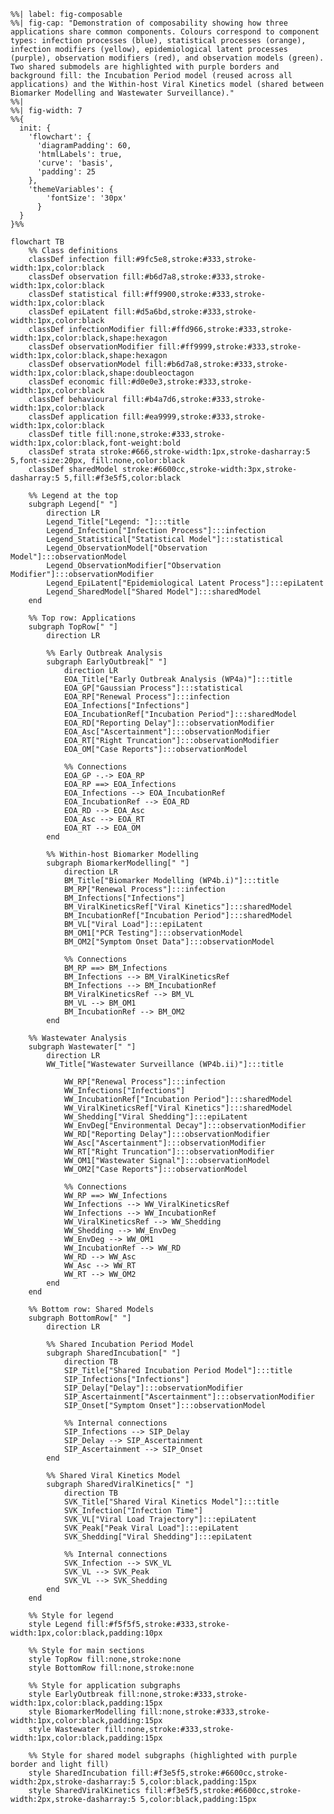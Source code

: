 ```mermaid
%%| label: fig-composable
%%| fig-cap: "Demonstration of composability showing how three applications share common components. Colours correspond to component types: infection processes (blue), statistical processes (orange), infection modifiers (yellow), epidemiological latent processes (purple), observation modifiers (red), and observation models (green). Two shared submodels are highlighted with purple borders and background fill: the Incubation Period model (reused across all applications) and the Within-host Viral Kinetics model (shared between Biomarker Modelling and Wastewater Surveillance)."
%%|
%%| fig-width: 7
%%{
  init: {
    'flowchart': {
      'diagramPadding': 60,
      'htmlLabels': true,
      'curve': 'basis',
      'padding': 25
    },
    'themeVariables': {
        'fontSize': '30px'
      }
  }
}%%

flowchart TB
    %% Class definitions
    classDef infection fill:#9fc5e8,stroke:#333,stroke-width:1px,color:black
    classDef observation fill:#b6d7a8,stroke:#333,stroke-width:1px,color:black
    classDef statistical fill:#ff9900,stroke:#333,stroke-width:1px,color:black
    classDef epiLatent fill:#d5a6bd,stroke:#333,stroke-width:1px,color:black
    classDef infectionModifier fill:#ffd966,stroke:#333,stroke-width:1px,color:black,shape:hexagon
    classDef observationModifier fill:#ff9999,stroke:#333,stroke-width:1px,color:black,shape:hexagon
    classDef observationModel fill:#b6d7a8,stroke:#333,stroke-width:1px,color:black,shape:doubleoctagon
    classDef economic fill:#d0e0e3,stroke:#333,stroke-width:1px,color:black
    classDef behavioural fill:#b4a7d6,stroke:#333,stroke-width:1px,color:black
    classDef application fill:#ea9999,stroke:#333,stroke-width:1px,color:black
    classDef title fill:none,stroke:#333,stroke-width:1px,color:black,font-weight:bold
    classDef strata stroke:#666,stroke-width:1px,stroke-dasharray:5 5,font-size:20px, fill:none,color:black
    classDef sharedModel stroke:#6600cc,stroke-width:3px,stroke-dasharray:5 5,fill:#f3e5f5,color:black
    
    %% Legend at the top
    subgraph Legend[" "]
        direction LR
        Legend_Title["Legend: "]:::title
        Legend_Infection["Infection Process"]:::infection
        Legend_Statistical["Statistical Model"]:::statistical
        Legend_ObservationModel["Observation Model"]:::observationModel
        Legend_ObservationModifier["Observation Modifier"]:::observationModifier
        Legend_EpiLatent["Epidemiological Latent Process"]:::epiLatent
        Legend_SharedModel["Shared Model"]:::sharedModel
    end
    
    %% Top row: Applications
    subgraph TopRow[" "]
        direction LR
        
        %% Early Outbreak Analysis
        subgraph EarlyOutbreak[" "]
            direction LR
            EOA_Title["Early Outbreak Analysis (WP4a)"]:::title
            EOA_GP["Gaussian Process"]:::statistical
            EOA_RP["Renewal Process"]:::infection
            EOA_Infections["Infections"]
            EOA_IncubationRef["Incubation Period"]:::sharedModel
            EOA_RD["Reporting Delay"]:::observationModifier
            EOA_Asc["Ascertainment"]:::observationModifier
            EOA_RT["Right Truncation"]:::observationModifier
            EOA_OM["Case Reports"]:::observationModel
            
            %% Connections
            EOA_GP -.-> EOA_RP
            EOA_RP ==> EOA_Infections
            EOA_Infections --> EOA_IncubationRef
            EOA_IncubationRef --> EOA_RD
            EOA_RD --> EOA_Asc
            EOA_Asc --> EOA_RT
            EOA_RT --> EOA_OM
        end

        %% Within-host Biomarker Modelling
        subgraph BiomarkerModelling[" "]
            direction LR
            BM_Title["Biomarker Modelling (WP4b.i)"]:::title
            BM_RP["Renewal Process"]:::infection
            BM_Infections["Infections"]
            BM_ViralKineticsRef["Viral Kinetics"]:::sharedModel
            BM_IncubationRef["Incubation Period"]:::sharedModel
            BM_VL["Viral Load"]:::epiLatent
            BM_OM1["PCR Testing"]:::observationModel
            BM_OM2["Symptom Onset Data"]:::observationModel
            
            %% Connections
            BM_RP ==> BM_Infections
            BM_Infections --> BM_ViralKineticsRef
            BM_Infections --> BM_IncubationRef
            BM_ViralKineticsRef --> BM_VL
            BM_VL --> BM_OM1
            BM_IncubationRef --> BM_OM2
        end

    %% Wastewater Analysis
    subgraph Wastewater[" "]
        direction LR
        WW_Title["Wastewater Surveillance (WP4b.ii)"]:::title
        
            WW_RP["Renewal Process"]:::infection
            WW_Infections["Infections"]
            WW_IncubationRef["Incubation Period"]:::sharedModel
            WW_ViralKineticsRef["Viral Kinetics"]:::sharedModel
            WW_Shedding["Viral Shedding"]:::epiLatent
            WW_EnvDeg["Environmental Decay"]:::observationModifier
            WW_RD["Reporting Delay"]:::observationModifier
            WW_Asc["Ascertainment"]:::observationModifier
            WW_RT["Right Truncation"]:::observationModifier
            WW_OM1["Wastewater Signal"]:::observationModel
            WW_OM2["Case Reports"]:::observationModel
            
            %% Connections
            WW_RP ==> WW_Infections
            WW_Infections --> WW_ViralKineticsRef
            WW_Infections --> WW_IncubationRef
            WW_ViralKineticsRef --> WW_Shedding
            WW_Shedding --> WW_EnvDeg
            WW_EnvDeg --> WW_OM1
            WW_IncubationRef --> WW_RD
            WW_RD --> WW_Asc
            WW_Asc --> WW_RT
            WW_RT --> WW_OM2
        end
    end

    %% Bottom row: Shared Models
    subgraph BottomRow[" "]
        direction LR
        
        %% Shared Incubation Period Model
        subgraph SharedIncubation[" "]
            direction TB
            SIP_Title["Shared Incubation Period Model"]:::title
            SIP_Infections["Infections"]
            SIP_Delay["Delay"]:::observationModifier
            SIP_Ascertainment["Ascertainment"]:::observationModifier
            SIP_Onset["Symptom Onset"]:::observationModel

            %% Internal connections
            SIP_Infections --> SIP_Delay
            SIP_Delay --> SIP_Ascertainment
            SIP_Ascertainment --> SIP_Onset
        end

        %% Shared Viral Kinetics Model
        subgraph SharedViralKinetics[" "]
            direction TB
            SVK_Title["Shared Viral Kinetics Model"]:::title
            SVK_Infection["Infection Time"]
            SVK_VL["Viral Load Trajectory"]:::epiLatent
            SVK_Peak["Peak Viral Load"]:::epiLatent
            SVK_Shedding["Viral Shedding"]:::epiLatent

            %% Internal connections
            SVK_Infection --> SVK_VL
            SVK_VL --> SVK_Peak
            SVK_VL --> SVK_Shedding
        end
    end

    %% Style for legend
    style Legend fill:#f5f5f5,stroke:#333,stroke-width:1px,color:black,padding:10px

    %% Style for main sections
    style TopRow fill:none,stroke:none
    style BottomRow fill:none,stroke:none
    
    %% Style for application subgraphs
    style EarlyOutbreak fill:none,stroke:#333,stroke-width:1px,color:black,padding:15px
    style BiomarkerModelling fill:none,stroke:#333,stroke-width:1px,color:black,padding:15px
    style Wastewater fill:none,stroke:#333,stroke-width:1px,color:black,padding:15px
    
    %% Style for shared model subgraphs (highlighted with purple border and light fill)
    style SharedIncubation fill:#f3e5f5,stroke:#6600cc,stroke-width:2px,stroke-dasharray:5 5,color:black,padding:15px
    style SharedViralKinetics fill:#f3e5f5,stroke:#6600cc,stroke-width:2px,stroke-dasharray:5 5,color:black,padding:15px
```

